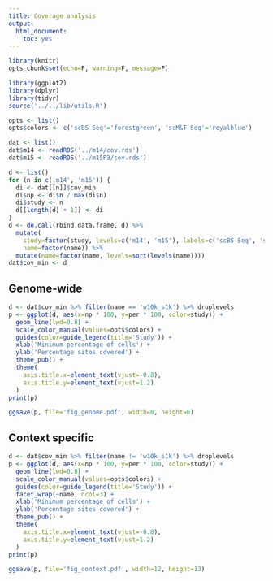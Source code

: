 ```yaml
---
title: Coverage analysis
output:
  html_document:
    toc: yes
---
```


```r
library(knitr)
opts_chunk$set(echo=F, warning=F, message=F)
```

```r
library(ggplot2)
library(dplyr)
library(tidyr)
source('../../lib/utils.R')
```

```r
opts <- list()
opts$colors <- c('scBS-Seq'='forestgreen', 'scM&T-Seq'='royalblue')
```

```r
dat <- list()
dat$m14 <- readRDS('../m14/cov.rds')
dat$m15 <- readRDS('../m15P3/cov.rds')
```

```r
d <- list()
for (n in c('m14', 'm15')) {
  di <- dat[[n]]$cov_min
  di$np <- di$n / max(di$n)
  di$study <- n
  d[[length(d) + 1]] <- di
}
d <- do.call(rbind.data.frame, d) %>%
  mutate(
    study=factor(study, levels=c('m14', 'm15'), labels=c('scBS-Seq', 'scM&T-Seq')),
    name=factor(name)) %>%
  mutate(name=factor(name, levels=sort(levels(name))))
dat$cov_min <- d
```

## Genome-wide

```r
d <- dat$cov_min %>% filter(name == 'w10k_s1k') %>% droplevels
p <- ggplot(d, aes(x=np * 100, y=per * 100, color=study)) +
  geom_line(lwd=0.8) +
  scale_color_manual(values=opts$colors) +
  guides(color=guide_legend(title='Study')) +
  xlab('Minimum percentage of cells') +
  ylab('Percentage sites covered') +
  theme_pub() +
  theme(
    axis.title.x=element_text(vjust=-0.8),
    axis.title.y=element_text(vjust=1.2)
  )
print(p)
```

```r
ggsave(p, file='fig_genome.pdf', width=8, height=6)
```

## Context specific

```r
d <- dat$cov_min %>% filter(name != 'w10k_s1k') %>% droplevels
p <- ggplot(d, aes(x=np * 100, y=per * 100, color=study)) +
  geom_line(lwd=0.8) +
  scale_color_manual(values=opts$colors) +
  guides(color=guide_legend(title='Study')) +
  facet_wrap(~name, ncol=3) +
  xlab('Minimum percentage of cells') +
  ylab('Percentage sites covered') +
  theme_pub() +
  theme(
    axis.title.x=element_text(vjust=-0.8),
    axis.title.y=element_text(vjust=1.2)
  )
print(p)
```

```r
ggsave(p, file='fig_context.pdf', width=12, height=13)
```
